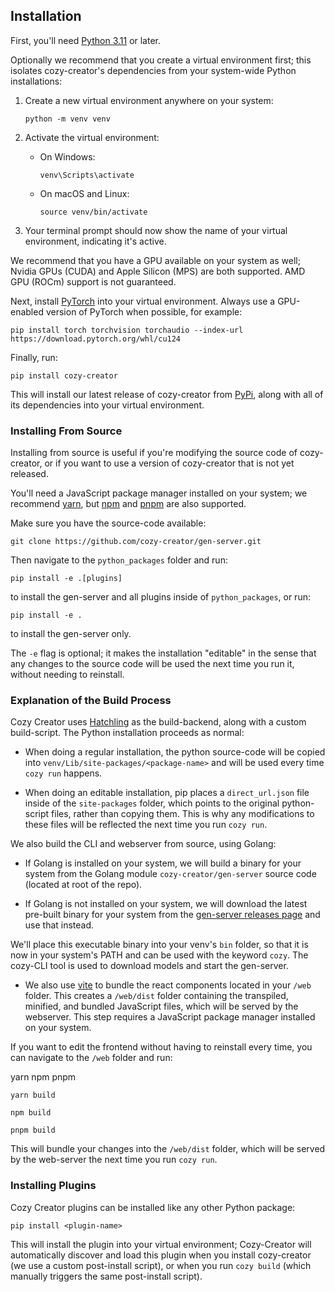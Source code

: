 
## Installation

First, you'll need [Python 3.11](https://www.python.org/downloads/) or later.

Optionally we recommend that you create a virtual environment first; this isolates cozy-creator's dependencies from your system-wide Python installations:

1. Create a new virtual environment anywhere on your system:
   ```
   python -m venv venv
   ```

2. Activate the virtual environment:
   - On Windows:
     ```
     venv\Scripts\activate
     ```
   - On macOS and Linux:
     ```
     source venv/bin/activate
     ```

3. Your terminal prompt should now show the name of your virtual environment, indicating it's active.

We recommend that you have a GPU available on your system as well; Nvidia GPUs (CUDA) and Apple Silicon (MPS) are both supported. AMD GPU (ROCm) support is not guaranteed.

Next, install [PyTorch](https://pytorch.org/get-started/locally/) into your virtual environment. Always use a GPU-enabled version of PyTorch when possible, for example:

```
pip install torch torchvision torchaudio --index-url https://download.pytorch.org/whl/cu124
```

Finally, run:

``` 
pip install cozy-creator
```

This will install our latest release of cozy-creator from [PyPi](https://pypi.org/project/cozy-creator/), along with all of its dependencies into your virtual environment.

### Installing From Source

Installing from source is useful if you're modifying the source code of cozy-creator, or if you want to use a version of cozy-creator that is not yet released.

You'll need a JavaScript package manager installed on your system; we recommend [yarn](https://yarnpkg.com/getting-started/install), but [npm](https://docs.npmjs.com/downloading-and-installing-node-js-and-npm) and [pnpm](https://pnpm.io/installation) are also supported.

Make sure you have the source-code available:

```
git clone https://github.com/cozy-creator/gen-server.git
```

Then navigate to the `python_packages` folder and run:

```
pip install -e .[plugins]
```

to install the gen-server and all plugins inside of `python_packages`, or run:

```
pip install -e .
```

to install the gen-server only.

The `-e` flag is optional; it makes the installation "editable" in the sense that any changes to the source code will be used the next time you run it, without needing to reinstall.

### Explanation of the Build Process

Cozy Creator uses [Hatchling](https://hatchling.readthedocs.io/en/latest/) as the build-backend, along with a custom build-script. The Python installation proceeds as normal:

- When doing a regular installation, the python source-code will be copied into `venv/Lib/site-packages/<package-name>` and will be used every time `cozy run` happens.

- When doing an editable installation, pip places a `direct_url.json` file inside of the `site-packages` folder, which points to the original python-script files, rather than copying them. This is why any modifications to these files will be reflected the next time you run `cozy run`.

We also build the CLI and webserver from source, using Golang:

- If Golang is installed on your system, we will build a binary for your system from the Golang module `cozy-creator/gen-server` source code (located at root of the repo).

- If Golang is not installed on your system, we will download the latest pre-built binary for your system from the [gen-server releases page](https://github.com/cozy-creator/gen-server/releases) and use that instead.

We'll place this executable binary into your venv's `bin` folder, so that it is now in your system's PATH and can be used with the keyword `cozy`. The cozy-CLI tool is used to download models and start the gen-server.

- We also use [vite](https://vitejs.dev/) to bundle the react components located in your `/web` folder. This creates a `/web/dist` folder containing the transpiled, minified, and bundled JavaScript files, which will be served by the webserver. This step requires a JavaScript package manager installed on your system.

If you want to edit the frontend without having to reinstall every time, you can navigate to the `/web` folder and run:

<Tabs>
  <TabList>
    <Tab>yarn</Tab>
    <Tab>npm</Tab>
    <Tab>pnpm</Tab>
  </TabList>
  <TabPanels>
    <TabPanel>
      <pre><code>yarn build</code></pre>
    </TabPanel>
    <TabPanel>
      <pre><code>npm build</code></pre>
    </TabPanel>
    <TabPanel>
      <pre><code>pnpm build</code></pre>
    </TabPanel>
  </TabPanels>
</Tabs>

This will bundle your changes into the `/web/dist` folder, which will be served by the web-server the next time you run `cozy run`.


### Installing Plugins

Cozy Creator plugins can be installed like any other Python package:

```
pip install <plugin-name>
```

This will install the plugin into your virtual environment; Cozy-Creator will automatically discover and load this plugin when you install cozy-creator (we use a custom post-install script), or when you run `cozy build` (which manually triggers the same post-install script).


